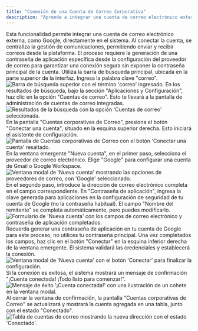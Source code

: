 ```yaml
---
title: "Conexión de una Cuenta de Correo Corporativa"
description: "Aprende a integrar una cuenta de correo electrónico externa, como Google, directamente en el sistema para centralizar la gestión de comunicaciones."
---
```


<Note>
Esta funcionalidad permite integrar una cuenta de correo electrónico externa, como Google, directamente en el sistema. Al conectar la cuenta, se centraliza la gestión de comunicaciones, permitiendo enviar y recibir correos desde la plataforma. El proceso requiere la generación de una contraseña de aplicación específica desde la configuración del proveedor de correo para garantizar una conexión segura sin exponer la contraseña principal de la cuenta.
</Note>

<Steps>
<Step title="Iniciar la búsqueda">
  Utiliza la barra de búsqueda principal, ubicada en la parte superior de la interfaz. Ingresa la palabra clave "correo".
  <Frame>
  <img src="https://files-public-web.s3-us-west-2.amazonaws.com/1978/video_screenshots/2025/10/02/screenshot_1759428721_0_68dec0716c18f.jpg" alt="Barra de búsqueda superior con el término 'correo' ingresado." />
  </Frame>
</Step>

<Step title="Acceder a la configuración de cuentas de correo">
  En los resultados de búsqueda, bajo la sección "Aplicaciones y Configuración", haz clic en la opción "Cuentas de correo". Esto te llevará a la pantalla de administración de cuentas de correo integradas.
  <Frame>
  <img src="https://files-public-web.s3-us-west-2.amazonaws.com/1978/video_screenshots/2025/10/02/screenshot_1759428721_1_68dec071d7452.jpg" alt="Resultados de la búsqueda con la opción 'Cuentas de correo' seleccionada." />
  </Frame>
</Step>

<Step title="Iniciar el proceso de conexión">
  En la pantalla "Cuentas corporativas de Correo", presiona el botón "Conectar una cuenta", situado en la esquina superior derecha. Esto iniciará el asistente de configuración.
  <Frame>
  <img src="https://files-public-web.s3-us-west-2.amazonaws.com/1978/video_screenshots/2025/10/02/screenshot_1759428722_2_68dec07273cd2.jpg" alt="Pantalla de Cuentas corporativas de Correo con el botón 'Conectar una cuenta' resaltado." />
  </Frame>
</Step>

<Step title="Seleccionar el proveedor de correo">
  En la ventana emergente "Nueva cuenta", en el primer paso, selecciona el proveedor de correo electrónico. Elige "Google" para configurar una cuenta de Gmail o Google Workspace.
  <Frame>
  <img src="https://files-public-web.s3-us-west-2.amazonaws.com/1978/video_screenshots/2025/10/02/screenshot_1759428722_3_68dec072aed45.jpg" alt="Ventana modal de 'Nueva cuenta' mostrando las opciones de proveedores de correo, con 'Google' seleccionado." />
  </Frame>
</Step>

<Step title="Completar el formulario">
  En el segundo paso, introduce la dirección de correo electrónico completa en el campo correspondiente. En "Contraseña de aplicación", ingresa la clave generada para aplicaciones en la configuración de seguridad de tu cuenta de Google (no la contraseña habitual). El campo "Nombre del remitente" se completa automáticamente, pero puedes modificarlo.
  <Frame>
  <img src="https://files-public-web.s3-us-west-2.amazonaws.com/1978/video_screenshots/2025/10/02/screenshot_1759428722_4_68dec072ee248.jpg" alt="Formulario de 'Nueva cuenta' con los campos de correo electrónico y contraseña de aplicación completados." />
  </Frame>
  <Tip>
  Recuerda generar una contraseña de aplicación en tu cuenta de Google para este proceso, no utilices tu contraseña principal.
  </Tip>
</Step>

<Step title="Conectar la cuenta">
  Una vez completados los campos, haz clic en el botón "Conectar" en la esquina inferior derecha de la ventana emergente. El sistema validará las credenciales y establecerá la conexión.
  <Frame>
  <img src="https://files-public-web.s3-us-west-2.amazonaws.com/1978/video_screenshots/2025/10/02/screenshot_1759428723_5_68dec0733af5f.jpg" alt="Ventana modal de 'Nueva cuenta' con el botón 'Conectar' para finalizar la configuración." />
  </Frame>
</Step>

<Step title="Verificar la conexión">
  Si la conexión es exitosa, el sistema mostrará un mensaje de confirmación "¡Cuenta conectada! ¡Todo listo para comenzar!".
  <Frame>
  <img src="https://files-public-web.s3-us-west-2.amazonaws.com/1978/video_screenshots/2025/10/02/screenshot_1759428723_6_68dec07391da0.jpg" alt="Mensaje de éxito '¡Cuenta conectada!' con una ilustración de un cohete en la ventana modal." />
  </Frame>
</Step>

<Step title="Confirmar la integración">
  Al cerrar la ventana de confirmación, la pantalla "Cuentas corporativas de Correo" se actualizará y mostrará la cuenta agregada en una tabla, junto con el estado "Conectado".
  <Frame>
  <img src="https://files-public-web.s3-us-west-2.amazonaws.com/1978/video_screenshots/2025/10/02/screenshot_1759428723_7_68dec073d4729.jpg" alt="Tabla de cuentas de correo mostrando la nueva dirección con el estado 'Conectado'." />
  </Frame>
</Step>
</Steps>

